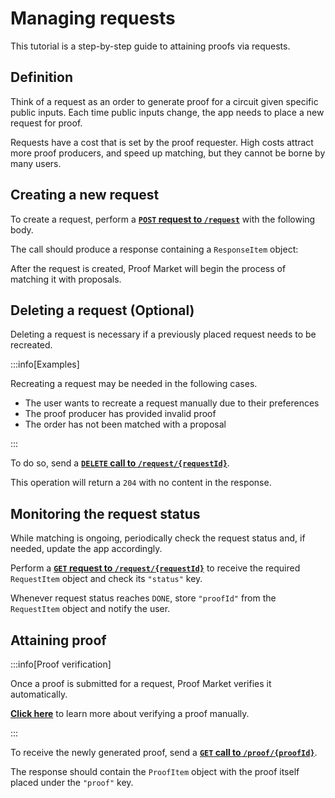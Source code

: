 
# Managing requests 

This tutorial is a step-by-step guide to attaining proofs via requests.

## Definition

Think of a request as an order to generate proof for a circuit given specific public inputs. Each time public inputs change, the app needs to place a new request for proof.

Requests have a cost that is set by the proof requester. High costs attract more proof producers, and speed up matching, but they cannot be borne by many users.

## Creating a new request

To create a request, perform a [**`POST` request to `/request`**](../../api-reference#operation/CreateRequest) with the following body.

<ApiSchema pointer="#/components/schemas/CreateRequestRequest"/>

The call should produce a response containing a `ResponseItem` object:

<ApiSchema pointer="#/components/schemas/RequestItem"/>

After the request is created, Proof Market will begin the process of matching it with proposals.

## Deleting a request (Optional)

Deleting a request is necessary if a previously placed request needs to be recreated.

:::info[Examples]

Recreating a request may be needed in the following cases.

- The user wants to recreate a request manually due to their preferences
- The proof producer has provided invalid proof
- The order has not been matched with a proposal 

:::

To do so, send a [**`DELETE` call to `/request/{requestId}`**](../../api-reference#operation/DeleteRequest).

This operation will return a `204` with no content in the response.

## Monitoring the request status

While matching is ongoing, periodically check the request status and, if needed, update the app accordingly.

Perform a [**`GET` request to `/request/{requestId}`**](../../api-reference#operation/GetById) to receive the required `RequestItem` object and check its `"status"` key.

Whenever request status reaches `DONE`, store `"proofId"` from the `RequestItem` object and notify the user.

## Attaining proof

:::info[Proof verification]

Once a proof is submitted for a request, Proof Market verifies it automatically.

[**Click here**](./verifying-a-circuit) to learn more about verifying a proof manually.

:::

To receive the newly generated proof, send a [**`GET` call to `/proof/{proofId}`**](../../api-reference#operation/GetById). 

The response should contain the `ProofItem` object with the proof itself placed under the `"proof"` key.

<ApiSchema pointer="#/components/schemas/ProofItem"/>


